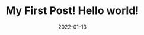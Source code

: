 ---
title: My First Post! Hello world!
slug: my-first-post
date: 2022-01-13
featureImage: gurun.jpg
excerpt: lorem ipsum
---